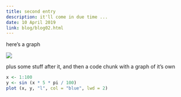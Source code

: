 ```yaml
---
title: second entry
description: it'll come in due time ...
date: 10 April 2019
link: blog/blog02.html
---
```


here's a graph

![](../../assets/img/junk.png)

plus some stuff after it, and then a code chunk with a graph of it's own
```r
x <- 1:100
y <- sin (x * 5 * pi / 100)
plot (x, y, "l", col = "blue", lwd = 2)
```

